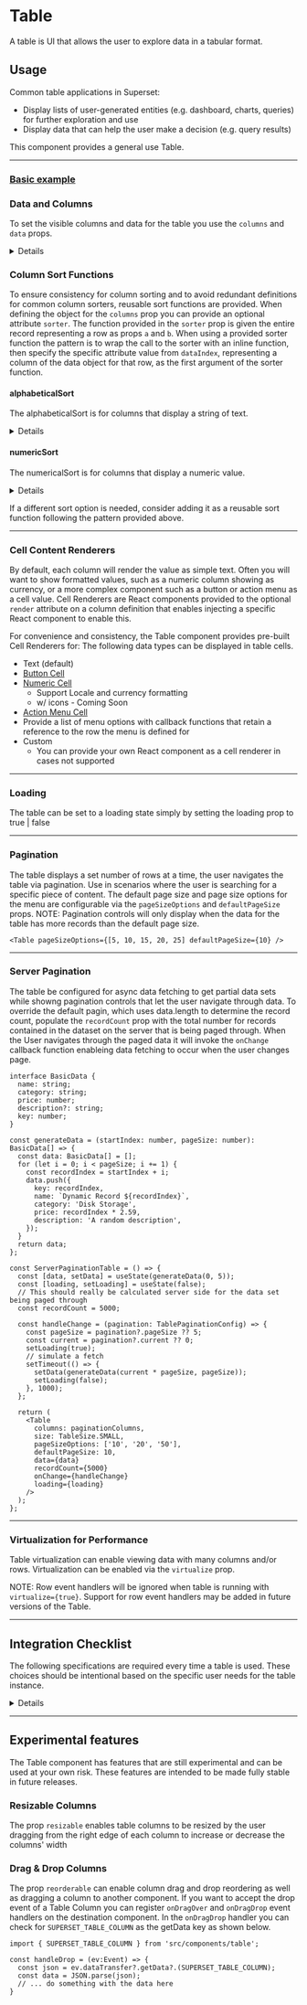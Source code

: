 
<Meta title="Design System/Components/Table/Overview" />

# Table

A table is UI that allows the user to explore data in a tabular format.

## Usage

Common table applications in Superset:

- Display lists of user-generated entities (e.g. dashboard, charts, queries) for further exploration and use
- Display data that can help the user make a decision (e.g. query results)

This component provides a general use Table.

---

### [Basic example](./?path=/docs/design-system-components-table-examples--basic)

<Story id="design-system-components-table-examples--basic" />

### Data and Columns

To set the visible columns and data for the table you use the `columns` and `data` props.

<details>

The basic table example for the `columns` prop is:

```
const basicColumns: = [
  {
    title: 'Name',
    dataIndex: 'name',
    key: 'name',
    width: 150,
    sorter: (a: BasicData, b: BasicData) =>
      alphabeticalSort('name', a, b),
  },
  {
    title: 'Category',
    dataIndex: 'category',
    key: 'category',
    sorter: (a: BasicData, b: BasicData) =>
      alphabeticalSort('category', a, b),
  },
  {
    title: 'Price',
    dataIndex: 'price',
    key: 'price',
    sorter: (a: BasicData, b: BasicData) =>
      numericalSort('price', a, b),
  },
  {
    title: 'Description',
    dataIndex: 'description',
    key: 'description',
  },
];
```

The data prop is:

```
const basicData: = [
  {
    key: 1,
    name: 'Floppy Disk 10 pack',
    category: 'Disk Storage',
    price: '9.99'
    description: 'A real blast from the past',
  },
  {
    key: 2,
    name: 'DVD 100 pack',
    category: 'Optical Storage',
    price: '27.99'
    description: 'Still pretty ancient',
  },
  {
    key: 3,
    name: '128 GB SSD',
    category: 'Hardrive',
    price: '49.99'
    description: 'Reliable and fast data storage',
  },
];
```

</details>

### Column Sort Functions

To ensure consistency for column sorting and to avoid redundant definitions for common column sorters, reusable sort functions are provided.
When defining the object for the `columns` prop you can provide an optional attribute `sorter`.
The function provided in the `sorter` prop is given the entire record representing a row as props `a` and `b`.
When using a provided sorter function the pattern is to wrap the call to the sorter with an inline function, then specify the specific attribute value from `dataIndex`, representing a column
of the data object for that row, as the first argument of the sorter function.

#### alphabeticalSort

The alphabeticalSort is for columns that display a string of text.

<details>

```
import { alphabeticalSort } from 'src/components/Table/sorters';

const basicColumns = [
  {
    title: 'Column Name',
    dataIndex: 'columnName',
    key: 'columnName',
    sorter: (a, b) =>
      alphabeticalSort('columnName', a, b),
  }
]
```

</details>

#### numericSort

The numericalSort is for columns that display a numeric value.

<details>

```
import { numericalSort } from './sorters';

const basicColumns = [
  {
    title: 'Height',
    dataIndex: 'height',
    key: 'height',
    sorter: (a, b) =>
      numericalSort('height', a, b),
  }
]
```

</details>

If a different sort option is needed, consider adding it as a reusable sort function following the pattern provided above.

---

### Cell Content Renderers

By default, each column will render the value as simple text. Often you will want to show formatted values, such as a numeric column showing as currency, or a more complex component such as a button or action menu as a cell value.
Cell Renderers are React components provided to the optional `render` attribute on a column definition that enables injecting a specific React component to enable this.

<Story id="design-system-components-table-examples--cell-renderers" />

For convenience and consistency, the Table component provides pre-built Cell Renderers for:
The following data types can be displayed in table cells.

- Text (default)
- [Button Cell](./?path=/docs/design-system-components-table-cell-renderers-buttoncell--basic)
- [Numeric Cell](./docs/design-system-components-table-cell-renderers-numericcell--basic)
  - Support Locale and currency formatting
  - w/ icons - Coming Soon
- [Action Menu Cell](./?path=/docs/design-system-components-table-cell-renderers-actioncell-overview--page)
- Provide a list of menu options with callback functions that retain a reference to the row the menu is defined for
- Custom
  - You can provide your own React component as a cell renderer in cases not supported

---

### Loading

The table can be set to a loading state simply by setting the loading prop to true | false

<Story id="design-system-components-table-examples--loading" />

---

### Pagination

The table displays a set number of rows at a time, the user navigates the table via pagination. Use in scenarios where the user is searching for a specific piece of content.
The default page size and page size options for the menu are configurable via the `pageSizeOptions` and `defaultPageSize` props.
NOTE: Pagination controls will only display when the data for the table has more records than the default page size.

<Story id="design-system-components-table-examples--pagination" />

```
<Table pageSizeOptions={[5, 10, 15, 20, 25] defaultPageSize={10} />
```

---

### Server Pagination

The table be configured for async data fetching to get partial data sets while showng pagination controls that let the user navigate through data.
To override the default pagin, which uses data.length to determine the record count, populate the `recordCount` prop with the total number for records
contained in the dataset on the server that is being paged through. When the User navigates through the paged data it will invoke the `onChange` callback
function enableing data fetching to occur when the user changes page.

<Story id="design-system-components-table-examples--server-pagination" />

```
interface BasicData {
  name: string;
  category: string;
  price: number;
  description?: string;
  key: number;
}

const generateData = (startIndex: number, pageSize: number): BasicData[] => {
  const data: BasicData[] = [];
  for (let i = 0; i < pageSize; i += 1) {
    const recordIndex = startIndex + i;
    data.push({
      key: recordIndex,
      name: `Dynamic Record ${recordIndex}`,
      category: 'Disk Storage',
      price: recordIndex * 2.59,
      description: 'A random description',
    });
  }
  return data;
};

const ServerPaginationTable = () => {
  const [data, setData] = useState(generateData(0, 5));
  const [loading, setLoading] = useState(false);
  // This should really be calculated server side for the data set being paged through
  const recordCount = 5000;

  const handleChange = (pagination: TablePaginationConfig) => {
    const pageSize = pagination?.pageSize ?? 5;
    const current = pagination?.current ?? 0;
    setLoading(true);
    // simulate a fetch
    setTimeout(() => {
      setData(generateData(current * pageSize, pageSize));
      setLoading(false);
    }, 1000);
  };

  return (
    <Table
      columns: paginationColumns,
      size: TableSize.SMALL,
      pageSizeOptions: ['10', '20', '50'],
      defaultPageSize: 10,
      data={data}
      recordCount={5000}
      onChange={handleChange}
      loading={loading}
    />
  );
};
```

---

### Virtualization for Performance

Table virtualization can enable viewing data with many columns and/or rows.
Virtualization can be enabled via the `virtualize` prop.

NOTE: Row event handlers will be ignored when table is running with `virtualize={true}`.
Support for row event handlers may be added in future versions of the Table.

<Story id="design-system-components-table-examples--virtualized-performance" />

---

## Integration Checklist

The following specifications are required every time a table is used. These choices should be intentional based on the specific user needs for the table instance.

<details>

- [ ] Size
  - Large
  - Small
- Columns
  - [ ] Number of
  - [ ] Contents
  - [ ] Order
  - [ ] Widths
- Column headers
  - [ ] Labels
  - [ ] Has tooltip
    - [ ] Tooltip text
- [ ] Default sort
- Functionality
  - [ ] Can sort columns
  - [ ] Can filter columns
- [ ] Loading
  - Pagination
    - [ ] Number of rows per page
  - Infinite scroll
- [ ] Has toolbar
  - [ ] Has table title
    - [ ] Label
  - [ ] Has buttons
    - [ ] Labels
    - [ ] Actions
  - [ ] Has search

</details>

---

## Experimental features

The Table component has features that are still experimental and can be used at your own risk.
These features are intended to be made fully stable in future releases.

### Resizable Columns

The prop `resizable` enables table columns to be resized by the user dragging from the right edge of each
column to increase or decrease the columns' width

<Story id="design-system-components-table-examples--resizable-columns" />

### Drag & Drop Columns

The prop `reorderable` can enable column drag and drop reordering as well as dragging a column to another component. If you want to accept the drop event of a Table Column
you can register `onDragOver` and `onDragDrop` event handlers on the destination component. In the `onDragDrop` handler you can check for `SUPERSET_TABLE_COLUMN`
as the getData key as shown below.

```
import { SUPERSET_TABLE_COLUMN } from 'src/components/table';

const handleDrop = (ev:Event) => {
  const json = ev.dataTransfer?.getData?.(SUPERSET_TABLE_COLUMN);
  const data = JSON.parse(json);
  // ... do something with the data here
}
```

<Story id="design-system-components-table-examples--reorderable-columns" />
